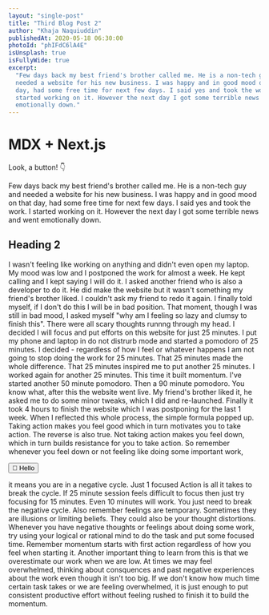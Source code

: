 ```yaml
---
layout: "single-post"
title: "Third Blog Post 2"
author: "Khaja Naquiuddin"
publishedAt: 2020-05-18 06:30:00
photoId: "phIFdC6lA4E"
isUnsplash: true
isFullyWide: true
excerpt:
  "Few days back my best friend's brother called me. He is a non-tech guy and
  needed a website for his new business. I was happy and in good mood on that
  day, had some free time for next few days. I said yes and took the work. I
  started working on it. However the next day I got some terrible news and went
  emotionally down."
---
```



# MDX + Next.js

Look, a button! 👇

Few days back my best friend's brother called me. He is a non-tech guy and
needed a website for his new business. I was happy and in good mood on that day,
had some free time for next few days. I said yes and took the work. I started
working on it. However the next day I got some terrible news and went
emotionally down. 

## Heading 2

I wasn't feeling like working on anything and didn't even open
my laptop. My mood was low and I postponed the work for almost a week. He kept
calling and I kept saying I will do it. I asked another friend who is also a
developer to do it. He did make the website but it wasn't something my friend's
brother liked. I couldn't ask my friend to redo it again. I finally told myself,
if I don't do this I will be in bad position. That moment, though I was still in
bad mood, I asked myself "why am I feeling so lazy and clumsy to finish this".
There were all scary thoughts runnng through my head. I decided I will focus and
put efforts on this website for just 25 minutes. I put my phone and laptop in do
not distrurb mode and started a pomodoro of 25 minutes. I decided - regardless
of how I feel or whatever happens I am not going to stop doing the work for 25
minutes. That 25 minutes made the whole difference. That 25 minutes inspired me
to put another 25 minutes. I worked again for another 25 minutes. This time it
built momentum. I've started another 50 minute pomodoro. Then a 90 minute
pomodoro. You know what, after this the website went live. My friend's brother
liked it, he asked me to do some minor tweaks, which I did and re-launched.
Finally it took 4 hours to finish the website which I was postponing for the
last 1 week. When I reflected this whole process, the simple formula popped up.
Taking action makes you feel good which in turn motivates you to take action.
The reverse is also true. Not taking action makes you feel down, which in turn
builds resistance for you to take action. So remember whenever you feel down or
not feeling like doing some important work,

<Button>👋 Hello</Button>

it means you are in a negative cycle. Just 1 focused Action is all it takes to
break the cycle. If 25 minute session feels difficult to focus then just try
focusing for 15 minutes. Even 10 minutes will work. You just need to break the
negative cycle. Also remember feelings are temporary. Sometimes they are
illusions or limiting beliefs. They could also be your thought distortions.
Whenever you have negative thoughts or feelings about doing some work, try using
your logical or rational mind to do the task and put some focused time. Remember
momentum starts with first action regardless of how you feel when starting it.
Another important thing to learn from this is that we overestimate our work when
we are low. At times we may feel overwhelmed, thinking about consquences and
past negative experiences about the work even though it isn't too big. If we
don't know how much time certain task takes or we are feeling overwhelmed, it is
just enough to put consistent productive effort without feeling rushed to finish
it to build the momentum.
